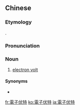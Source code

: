 {{also|电子伏特}}
==Chinese==
{{zh-forms|electron|s=电子伏特|type=22}}

===Etymology===
{{calque|zh|en|electron volt}}.

===Pronunciation===
{{zh-pron
|m=diànzǐ fútè
|c=din6 zi2 fuk6 dak6
|cat=n
}}

===Noun===
{{zh-noun}}

# {{lb|zh|physics}} [[electron volt]]

====Synonyms====
* {{zh-l|電子伏}}

[[fr:電子伏特]]
[[ko:電子伏特]]
[[ja:電子伏特]]